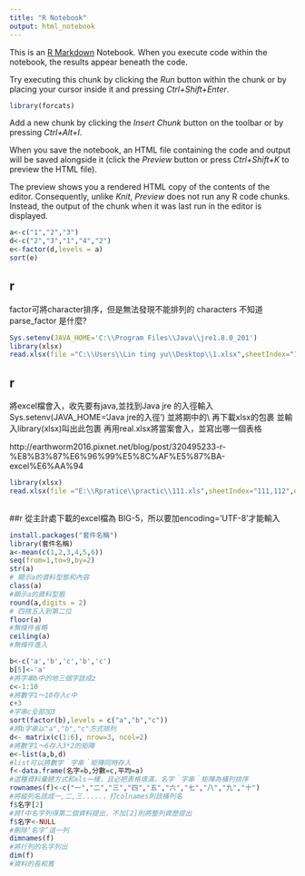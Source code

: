 ```yaml
---
title: "R Notebook"
output: html_notebook
---
```


This is an [R Markdown](http://rmarkdown.rstudio.com) Notebook. When you execute code within the notebook, the results appear beneath the code. 

Try executing this chunk by clicking the *Run* button within the chunk or by placing your cursor inside it and pressing *Ctrl+Shift+Enter*. 

```r


library(forcats)

```

Add a new chunk by clicking the *Insert Chunk* button on the toolbar or by pressing *Ctrl+Alt+I*.

When you save the notebook, an HTML file containing the code and output will be saved alongside it (click the *Preview* button or press *Ctrl+Shift+K* to preview the HTML file).

The preview shows you a rendered HTML copy of the contents of the editor. Consequently, unlike *Knit*, *Preview* does not run any R code chunks. Instead, the output of the chunk when it was last run in the editor is displayed.

```r
a<-c("1","2","3")
d<-c("2","3","1","4","2")
e<-factor(d,levels = a)
sort(e)
```
## r
factor可將character排序，但是無法發現不能排列的 characters
不知道parse_factor 是什麼?


```r
Sys.setenv(JAVA_HOME='C:\\Program Files\\Java\\jre1.8.0_201')
library(xlsx)
read.xlsx(file ="C:\\Users\\Lin ting yu\\Desktop\\1.xlsx",sheetIndex="1")

```
## r
將excel檔會入，收先要有java,並找到Java jre
的入徑輸入
Sys.setenv(JAVA_HOME='Java jre的入徑')
並將期中的\改成\\
再下載xlsx的包裹
並輸入library(xlsx)叫出此包裹
再用real.xlsx將當案會入，並寫出哪一個表格

http://earthworm2016.pixnet.net/blog/post/320495233-r-%E8%B3%87%E6%96%99%E5%8C%AF%E5%87%BA-excel%E6%AA%94



```r
library(xlsx)
read.xlsx(file ="E:\\Rpratice\\practic\\111.xls",sheetIndex="111,112",encoding='UTF-8')
          
```

##r
從主計處下載的excel檔為 BIG-5，所以要加encoding='UTF-8'才能輸入


```r
install.packages("套件名稱")
library(套件名稱)
a<-mean(c(1,2,3,4,5,6))
seq(from=1,to=9,by=2)
str(a)
# 顯示a的資料型態和內容 
class(a)
#顯示a的資料型態
round(a,digits = 2)
# 四捨五入到第二位
floor(a)
#無條件省略
ceiling(a)
#無條件進入
```

```r
b<-c('a','b','c','b','c')
b[5]<-'a'
#將字串b中的地三個字該成z
c<-1:10
#將數字1～10存入c中
c+3
#字串c全部加3
sort(factor(b),levels = c("a","b","c"))
#將b字串以"a","b","c"方式排列
d<- matrix(c(1:6), nrow=3, ncol=2)
#將數字1～6存入3*2的矩陣
e<-list(a,b,d)
#list可以將數字｀字串｀矩陣同時存入
f<-data.frame(名字=b,分數=c,平均=a)
#這種資料彙總方式和xls一樣，且必把表格填滿，名字｀字串｀矩陣為橫列排序
rownames(f)<-c("一","二","三","四","五","六","七","八","九","十")
#將縱列名該成一,二,三.....，打colnames則該橫列名
f$名字[2]
#將f中名字列得第二個資料提出，不加[2]則將整列資歷提出
f$名字<-NULL
#刪除‘名字’這一列
dimnames(f)
#將行列的名字列出
dim(f)
#資料的長和寬
```

```r




```




























